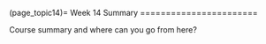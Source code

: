 (page_topic14)=
Week 14 Summary
=======================

Course summary and where can you go from here?